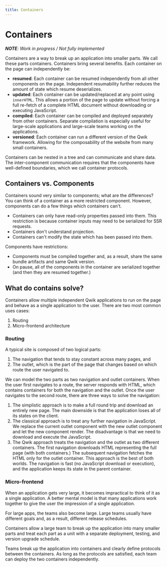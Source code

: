 ```yaml
---
title: Containers
---
```


# Containers

***NOTE**: Work in progress / Not fully implemented*

Containers are a way to break up an application into smaller parts. We call these parts containers. Containers bring several benefits. Each container on the page can independently be:
- **resumed**: Each container can be resumed independently from all other components on the page. Independent resumability further reduces the amount of state which resume deserializes.
- **updated**: Each container can be updated/replaced at any point using `innerHTML`. This allows a portion of the page to update without forcing a full re-fetch of a complete HTML document without downloading or executing JavaScript. 
- **compiled**: Each container can be compiled and deployed separately from other containers. Separate compilation is especially useful for large-scale applications and large-scale teams working on the applications.
- **versioned**: Each container can run a different version of the Qwik framework. Allowing for the composability of the website from many small containers.

Containers can be nested in a tree and can communicate and share data. The inter-component communication requires that the components have well-defined boundaries, which we call container protocols. 


## Containers vs. Components

Containers sound very similar to components; what are the differences? You can think of a container as a more restricted component. However, components can do a few things which containers can't.

- Containers can only have read-only properties passed into them. This restriction is because container inputs may need to be serialized for SSR requests.
- Containers don't understand projection.
- Containers can't modify the state which has been passed into them.

Components have restrictions:
- Components must be compiled together and, as a result, share the same bundle artifacts and same Qwik version. 
- On pause, all of the components in the container are serialized together (and then they are resumed together.) 
## What do contains solve?

Containers allow multiple independent Qwik applications to run on the page and behave as a single application to the user. There are two most common uses cases:

1. Routing
2. Micro-frontend architecture

### Routing

A typical site is composed of two logical parts: 
1. The navigation that tends to stay constant across many pages, and 
2. The outlet, which is the part of the page that changes based on which route the user navigated to. 

We can model the two parts as two navigation and outlet containers. When the user first navigates to a route, the server responds with HTML, which contains containers for both the navigation and the outlet. Once the user navigates to the second route, there are three ways to solve the navigation:

1. The simplistic approach is to make a full round trip and download an entirely new page. The main downside is that the application loses all of its states on the client. 
1. The classical approach is to treat any further navigation in JavaScript. We replace the current outlet component with the new outlet component and let the new component render. The disadvantage is that we need to download and execute the JavaScript.
2. The Qwik approach treats the navigation and the outlet as two different containers. The first navigation downloads HTML representing the full page (with both containers.) The subsequent navigation fetches the HTML only for the outlet container. This approach is the best of both worlds. The navigation is fast (no JavaScript download or execution), and the application keeps its state in the parent container.

### Micro-frontend

When an application gets very large, it becomes impractical to think of it as a single application. A better mental model is that many applications work together to give the user the impression of a single application.

For large apps, the teams also become large. Large teams usually have different goals and, as a result, different release schedules.

Containers allow a large team to break up the application into many smaller parts and treat each part as a unit with a separate deployment, testing, and version upgrade schedule. 

Teams break up the application into containers and clearly define protocols between the containers. As long as the protocols are satisfied, each team can deploy the two containers independently. 